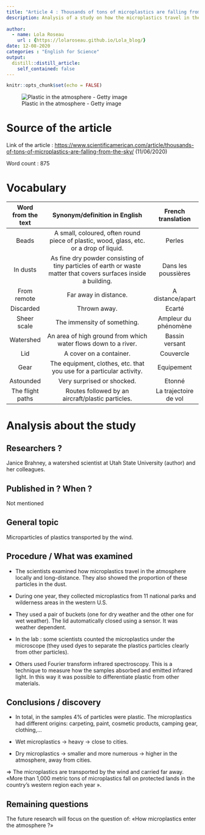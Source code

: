 ```yaml
---
title: "Article 4 : Thousands of tons of microplastics are falling from the sky"
description: Analysis of a study on how the microplastics travel in the atmosphere locally and on long-distance flights.
  
author:
  - name: Lola Roseau
    url : {https://lolaroseau.github.io/Lola_blog/}
date: 12-08-2020
categories : "English for Science"
output:
  distill::distill_article:
    self_contained: false
---
```


```r
knitr::opts_chunk$set(echo = FALSE)
```


![Plastic in the atmosphere - Getty image](images/image-plasic-atmosphere.jpeg) 


# Source of the article

Link of the article : <https://www.scientificamerican.com/article/thousands-of-tons-of-microplastics-are-falling-from-the-sky/> (11/06/2020)

Word count : 875

# Vocabulary

| Word from the text |                                          Synonym/definition in English                                           |  French translation   |
| :----------------: | :--------------------------------------------------------------------------------------------------------------: | :-------------------: |
|       Beads        |             A small, coloured, often round piece of plastic, wood, glass, etc. or a drop of liquid.              |        Perles         |
|      In dusts      | As fine dry powder consisting of tiny particles of earth or waste matter that covers surfaces inside a building. |   Dans les poussières |
|    From remote     |                                              Far away in distance.                                               |   A distance/apart    |
|     Discarded      |                                                  Thrown away.                                                    |        Ecarté         |
|    Sheer scale     |                                           The immensity of something.                                            | Ampleur du phénomène  |
|     Watershed      |                          An area of high ground from which water flows down to a river.                          |    Bassin versant     |
|        Lid         |                                             A cover on a container.                                              |      Couvercle        |
|        Gear        |                       The equipment, clothes, etc. that you use for a particular activity.                       |      Equipement       |
|     Astounded      |                                            Very surprised or shocked.                                            |        Etonné         |
|  The flight paths  |                                Routes followed by an aircraft/plastic particles.                                 | La trajectoire de vol |

# Analysis about the study

## Researchers ?

Janice Brahney, a watershed scientist at Utah State University (author) and her colleagues. 

## Published in ? When ?

Not mentioned

## General topic

Microparticles of plastics transported by the wind.

## Procedure / What was examined

- The scientists examined how microplastics travel in the atmosphere locally and long-distance. They also showed the proportion of these particles in the dust. 

- During one year, they collected microplastics from 11 national parks and wilderness areas in the western U.S. 

- They used a pair of buckets (one for dry weather and the other one for wet weather). The lid automatically closed using a sensor. It was weather dependent.

- In the lab : some scientists counted the microplastics under the microscope (they used dyes to separate the plastics particles clearly from other particles).

- Others used Fourier transform infrared spectroscopy. This is a technique to measure how the samples absorbed and emitted infrared light. In this way it was possible to differentiate plastic from other materials.

## Conclusions / discovery

- In total, in the samples 4% of particles were plastic. The microplastics had different origins: carpeting, paint, cosmetic products, camping gear, clothing,…

- Wet microplastics -> heavy -> close to cities.

- Dry microplastics -> smaller and more numerous -> higher in the atmosphere, away from cities.

=> The microplastics are transported by the wind and carried far away. «More than 1,000 metric tons of microplastics fall on protected lands in the country’s western region each year ».

## Remaining questions 

The future research will focus on the question of: «How microplastics enter the atmosphere ?»

